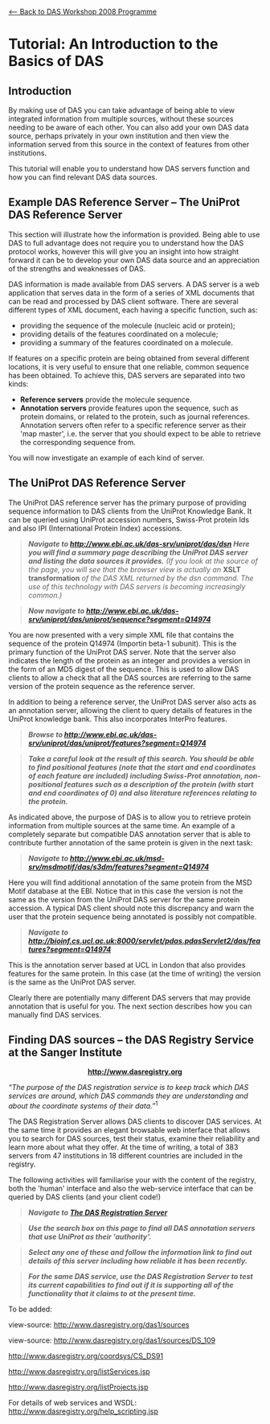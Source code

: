 [[DASworkshop200802| <-- Back to DAS Workshop 2008 Programme]]

=Tutorial: An Introduction to the Basics of DAS=

==Introduction==
By making use of DAS you can take advantage of being able to view integrated information from multiple sources, without these sources needing to be aware of each other.  You can also add your own DAS data source, perhaps privately in your own institution and then view the information served from this source in the context of features from other institutions.

This tutorial will enable you to understand how DAS servers function and how you can find relevant DAS data sources.

==Example DAS Reference Server – The UniProt DAS Reference Server==

This section will illustrate how the information is provided.  Being able to use DAS to full advantage does not require you to understand how the DAS protocol works, however this will give you an insight into how straight forward it can be to develop your own DAS data source and an appreciation of the strengths and weaknesses of DAS.

DAS information is made available from DAS servers.  A DAS server is a web application that serves data in the form of a series of XML documents that can be read and processed by DAS client software.  There are several different types of XML document, each having a specific function, such as:

* providing the sequence of the molecule (nucleic acid or protein);
* providing details of the features coordinated on a molecule;
* providing a summary of the features coordinated on a molecule.

If features on a specific protein are being obtained from several different locations, it is very useful to ensure that one reliable, common sequence has been obtained.  To achieve this, DAS servers are separated into two kinds:

* '''Reference servers''' provide the molecule sequence.
* '''Annotation servers''' provide features upon the sequence, such as protein domains, or related to the protein, such as journal references.  Annotation servers often refer to a specific reference server as their 'map master', i.e. the server that you should expect to be able to retrieve the corresponding sequence from.
You will now investigate an example of each kind of server.

==The UniProt DAS Reference Server==

The UniProt DAS reference server has the primary purpose of providing sequence information to DAS clients from the UniProt Knowledge Bank.  It can be queried using UniProt accession numbers, Swiss-Prot protein Ids and also IPI (International Protein Index) accessions.
<blockquote>
'''''Navigate to http://www.ebi.ac.uk/das-srv/uniprot/das/dsn  Here you will find a summary page describing the UniProt DAS server and listing the data sources it provides.'''''  ''(If you look at the source of the page, you will see that the browser view is actually an'' '''XSLT transformation''' ''of the DAS XML returned by the dsn command.  The use of this technology with DAS servers is becoming increasingly common.)''
</blockquote>

<blockquote>
'''''Now navigate to http://www.ebi.ac.uk/das-srv/uniprot/das/uniprot/sequence?segment=Q14974'''''
</blockquote>

You are now presented with a very simple XML file that contains the sequence of the protein Q14974 (Importin beta-1 subunit).  This is the primary function of the UniProt DAS server.  Note that the server also indicates the length of the protein as an integer and provides a version in the form of an MD5 digest of the sequence.  This is used to allow DAS clients to allow a check that all the DAS sources are referring to the same version of the protein sequence as the reference server.

In addition to being a reference server, the UniProt DAS server also acts as an annotation server, allowing the client to query details of features in the UniProt knowledge bank.  This also incorporates InterPro features.

<blockquote>
'''''Browse to http://www.ebi.ac.uk/das-srv/uniprot/das/uniprot/features?segment=Q14974'''''
</blockquote>

<blockquote>
'''''Take a careful look at the result of this search.  You should be able to find positional features (note that the start and end coordinates of each feature are included) including Swiss-Prot annotation, non-positional features such as a description of the protein (with start and end coordinates of 0) and also literature references relating to the protein.'''''
</blockquote>

As indicated above, the purpose of DAS is to allow you to retrieve protein information from multiple sources at the same time.  An example of a completely separate but compatible DAS annotation server that is able to contribute further annotation of the same protein is given in the next task:

<blockquote>
'''''Navigate to http://www.ebi.ac.uk/msd-srv/msdmotif/das/s3dm/features?segment=Q14974'''''
</blockquote>

Here you will find additional annotation of the same protein from the MSD Motif database at the EBI.  Notice that in this case the version is not the same as the version from the UniProt DAS server for the same protein accession.  A typical DAS client should note this discrepancy and warn the user that the protein sequence being annotated is possibly not compatible.

<blockquote>
'''''Navigate to http://bioinf.cs.ucl.ac.uk:8000/servlet/pdas.pdasServlet2/das/features?segment=Q14974'''''
</blockquote>

This is the annotation server based at UCL in London that also provides features for the same protein.  In this case (at the time of writing) the version is the same as the UniProt DAS server.

Clearly there are potentially many different DAS servers that may provide annotation that is useful for you.  The next section describes how you can manually find DAS services. 

==Finding DAS sources – the DAS Registry Service at the Sanger Institute==

<center>'''http://www.dasregistry.org'''</center>

''“The purpose of the DAS registration service is to keep track which DAS services are around, which DAS commands they are understanding and about the coordinate systems of their data.”''<sup>1</sup>

The DAS Registration Server allows DAS clients to discover DAS services.  At the same time it provides an elegant browsable web interface that allows you to search for DAS sources, test their status, examine their reliability and learn more about what they offer.  At the time of writing, a total of 383 servers from 47 institutions in 18 different countries are included in the registry.

The following activities will familiarise your with the content of the registry, both the 'human' interface and also the web-service interface that can be queried by DAS clients (and your client code!)

<blockquote> 
'''''Navigate to [http://www.dasregistry.org The DAS Registration Server]'''''
</blockquote>

<blockquote>
'''''Use the search box on this page to find all DAS annotation servers that use UniProt  as their 'authority'.'''''
</blockquote>

<blockquote>
'''''Select any one of these and follow the information link to find out details of this server including how reliable it has been recently.'''''
</blockquote>


<blockquote>
'''''For the same DAS service, use the DAS Registration Server to test its current capabilities to find out if it is supporting all of the functionality that it claims to at the present time.'''''
</blockquote>

To be added:

view-source: http://www.dasregistry.org/das1/sources

view-source: http://www.dasregistry.org/das1/sources/DS_109

http://www.dasregistry.org/coordsys/CS_DS91

http://www.dasregistry.org/listServices.jsp

http://www.dasregistry.org/listProjects.jsp


For details of web services and WSDL:
http://www.dasregistry.org/help_scripting.jsp